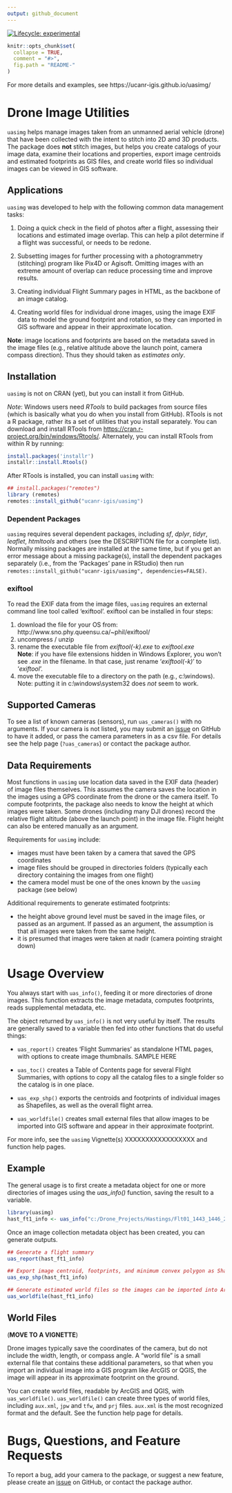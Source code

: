 ```yaml
---
output: github_document
---
```


<!-- README.md is generated from README.Rmd. Please edit that file -->

<!-- badges: start -->
[![Lifecycle: experimental](https://img.shields.io/badge/lifecycle-experimental-orange.svg)](https://www.tidyverse.org/lifecycle/#experimental)
<!-- badges: end -->

```r
knitr::opts_chunk$set(
  collapse = TRUE,
  comment = "#>",
  fig.path = "README-"
)
```

For more details and examples, see https://ucanr-igis.github.io/uasimg/ 

# Drone Image Utilities

`uasimg` helps manage images taken from an unmanned aerial vehicle (drone) that have been collected with the intent to stitch into 2D amd 3D products. The package does **not** stitch images, but helps you create catalogs of your image data, examine their locations and properties, export image centroids and estimated footprints as GIS files, and create world files so individual images can be viewed in GIS software.

## Applications

`uasimg` was developed to help with the following common data management tasks:

1. Doing a quick check in the field of photos after a flight, assessing their locations and estimated image overlap. This can help a pilot determine if a flight was successful, or needs to be redone.

1. Subsetting images for further processing with a photogrammetry (stitching) program like Pix4D or Agisoft. Omitting images with an extreme amount of overlap can reduce processing time and improve results.

1. Creating individual Flight Summary pages in HTML, as the backbone of an image catalog.

1. Creating world files for individual drone images, using the image EXIF data to model the ground footprint and rotation, so they can imported in GIS software and appear in their approximate location.

**Note**: image locations and footprints are based on the metadata saved in the image files (e.g., relative altitude above the launch point, camera compass direction). Thus they should taken as *estimates only*.


## Installation

`uasimg` is not on CRAN (yet), but you can install it from GitHub.

*Note*: Windows users need *RTools* to build packages from source files (which is basically what you do when you install from GitHub). RTools is not a R package, rather its a set of utilities that you install separately. You can download and install RTools from <https://cran.r-project.org/bin/windows/Rtools/>. Alternately, you can install RTools from within R by running:

```r
install.packages('installr')
installr::install.Rtools()
```

After RTools is installed, you can install `uasimg` with:

```r
## install.packages("remotes") 
library (remotes)
remotes::install_github("ucanr-igis/uasimg")
```

### Dependent Packages

`uasimg` requires several dependent packages, including *sf*, *dplyr*, *tidyr*, *leaflet*, *htmltools* and others (see the DESCRIPTION file for a complete list). Normally missing packages are installed at the same time, but if you get an error message about a missing package(s), install the dependent packages separately (i.e., from the 'Packages' pane in RStudio) then run `remotes::install_github("ucanr-igis/uasimg", dependencies=FALSE)`. 

### exiftool

To read the EXIF data from the image files, `uasimg` requires an external command line tool called 'exiftool'. exiftool can be installed in four steps:

 1. download the file for your OS from: http://www.sno.phy.queensu.ca/~phil/exiftool/
 1. uncompress / unzip
 1. rename the executable file from *exiftool(-k).exe* to *exiftool.exe*  
     **Note**: if you have file extensions hidden in Windows Explorer, you won't see *.exe* in the filename. In that case, just rename '*exiftool(-k)*' to '*exiftool*'.
 1. move the executable file to a directory on the path (e.g., c:\\windows). Note: putting it in c:\\windows\\system32 does *not* seem to work.

## Supported Cameras

To see a list of known cameras (sensors), run ```uas_cameras()``` with no arguments. If your camera is not listed, you may submit an [issue](https://github.com/ucanr-igis/uasimg/issues) on GitHub to have it added, or pass the camera parameters in as a csv file. For details see the help page (```?uas_cameras```) or contact the package author.

## Data Requirements

Most functions in `uasimg` use location data saved in the EXIF data (header) of image files themselves. This assumes the camera saves the location in the images using a GPS coordinate from the drone or the camera itself. To compute  footprints, the package also needs to know the height at which images were taken. Some drones (including many DJI drones) record the relative flight altitude (above the launch point) in the image file. Flight height can also be entered manually as an argument.

Requirements for `uasimg` include:

 - images must have been taken by a camera that saved the GPS coordinates  
 - image files should be grouped in directories folders (typically each directory containing the images from one flight)
 - the camera model must be one of the ones known by the `uasimg` package (see below)  

Additional requirements to generate estimated footprints:

 - the height above ground level must be saved in the image files, or passed as an argument. If passed as an argument, the assumption is that all images were taken from the same height.  
 - it is presumed that images were taken at nadir (camera pointing straight down)

# Usage Overview

You always start with `uas_info()`, feeding it or more directories of drone images. This function  extracts the image metadata, computes footprints, reads supplemental metadata, etc. 

The object returned by `uas_info()` is not very useful by itself. The results are generally saved to a variable then fed into other functions that do useful things:

- `uas_report()` creates 'Flight Summaries' as standalone HTML pages, with options to create image thumbnails. SAMPLE HERE

- `uas_toc()` creates a Table of Contents page for several Flight Summaries, with options to copy all the catalog files to a single folder so the catalog is in one place.

- `uas_exp_shp()` exports the centroids and footprints of individual images as Shapefiles, as well as the overall flight arrea.

- `uas_worldfile()` creates small external files that allow images to be imported into GIS software and appear in their approximate footprint.


For more info, see the `uasimg` Vignette(s) XXXXXXXXXXXXXXXXX and function help pages.

## Example

The general usage is to first create a metadata object for one or more directories of images using the *uas_info()* function, saving the result to a variable. 

```r
library(uasimg)
hast_ft1_info <- uas_info("c:/Drone_Projects/Hastings/Flt01_1443_1446_250ft")
```

Once an image collection metadata object has been created, you can generate outputs.

```r
## Generate a flight summary
uas_report(hast_ft1_info)

## Export image centroid, footprints, and minimum convex polygon as Shapefiles
uas_exp_shp(hast_ft1_info)

## Generate estimated world files so the images can be imported into ArcGIS or QGIS
uas_worldfile(hast_ft1_info)
```

## World Files

(**MOVE TO A VIGNETTE**)

Drone images typically save the coordinates of the camera, but do not include the width, length, or compass angle. A "world file" is a small external file that contains these additional parameters, so that when you import an individual image into a GIS program like ArcGIS or QGIS, the image will appear in its approximate footprint on the ground. 

You can create world files, readable by ArcGIS and QGIS, with `uas_worldfile()`. `uas_worldfile()` can create three types of world files, including `aux.xml`, `jpw` and `tfw`, and `prj` files. `aux.xml` is the most recognized format and the default. See the function help page for details.

# Bugs, Questions, and Feature Requests

To report a bug, add your camera to the package, or suggest a new feature, please create an [issue](https://github.com/ucanr-igis/uasimg/issues) on GitHub, or contact the package author.
